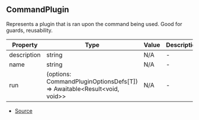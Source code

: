 ## CommandPlugin

Represents a plugin that is ran upon the command being used.
Good for guards, reusability.

| Property    | Type                                                                       | Value | Description |
| ----------- | -------------------------------------------------------------------------- | ----- | ----------- |
| description | string                                                                     | N/A   | -           |
| name        | string                                                                     | N/A   | -           |
| run         | (options: CommandPluginOptionsDefs\[T]) => Awaitable\<Result\<void, void>> | N/A   | -           |

- [Source](https://github.com/DuroCodes/spark/blob/d7098ec/packages/handler/src/types/plugin.ts#L87)
